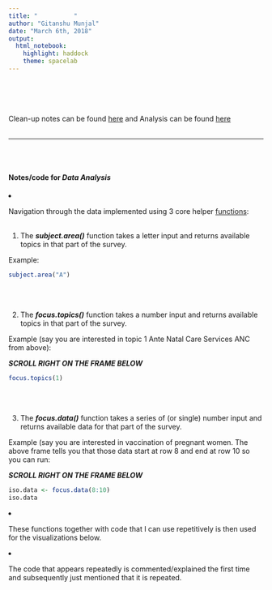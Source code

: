 ```yaml
---
title: "          "
author: "Gitanshu Munjal"
date: "March 6th, 2018"
output: 
  html_notebook: 
    highlight: haddock
    theme: spacelab
---
```

<br><br><br><br>
Clean-up notes can be found [here](http://grmunjal.github.io/presentations/socialcops/Munjal-NRHM-cleanup.nb.html) and Analysis can be found [here](http://grmunjal.github.io/presentations/socialcops/Munjal-NRHM-code.nb.html)
<br><br><hr><br><br>

#### Notes/code for ***Data Analysis***

<li> 
Navigation through the data implemented using 3 core helper [functions](https://github.com/grmunjal/socialcops/code/):
<br><br>

1. The ***subject.area()*** function takes a letter input and returns available topics in that part of the survey.

Example:
```r
subject.area("A")
```
<br><br>

2. The ***focus.topics()*** function takes a number input and returns available topics in that part of the survey.

Example (say you are interested in topic 1 Ante Natal Care Services ANC from above):

***SCROLL RIGHT ON THE FRAME BELOW***
```r
focus.topics(1)
```
<br><br>

3. The ***focus.data()*** function takes a series of (or single) number input and returns available data for that part of the survey.

Example (say you are interested in vaccination of pregnant women. The above frame tells you that those data start at row 8 and end at row 10 so you can run:

***SCROLL RIGHT ON THE FRAME BELOW***
```r
iso.data <- focus.data(8:10)
iso.data
```

<li> These functions together with code that I can use repetitively is then used for the visualizations below. 

<li> The code that appears repeatedly is commented/explained the first time and subsequently just mentioned that it is repeated.

<br><br><br>
